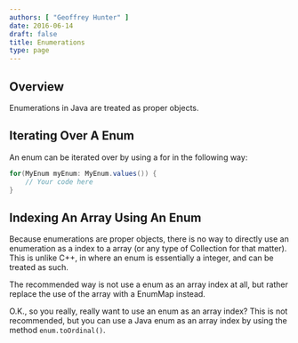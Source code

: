 ```yaml
---
authors: [ "Geoffrey Hunter" ]
date: 2016-06-14
draft: false
title: Enumerations
type: page
---
```


## Overview

Enumerations in Java are treated as proper objects.

## Iterating Over A Enum

An enum can be iterated over by using a for in the following way:
    
```java
for(MyEnum myEnum: MyEnum.values()) {
    // Your code here
}
```

## Indexing An Array Using An Enum

Because enumerations are proper objects, there is no way to directly use an enumeration as a index to a array (or any type of Collection for that matter). This is unlike C++, in where an enum is essentially a integer, and can be treated as such.

The recommended way is not use a enum as an array index at all, but rather replace the use of the array with a EnumMap instead.

O.K., so you really, really want to use an enum as an array index? This is not recommended, but you can use a Java enum as an array index by using the method `enum.toOrdinal()`.  
